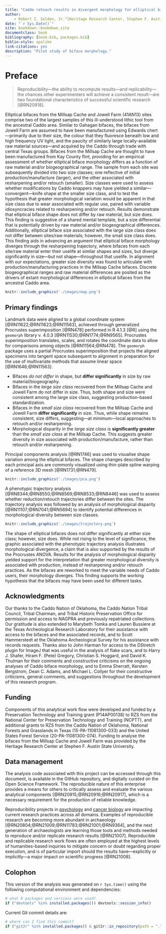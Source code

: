 ```yaml
--- 
title: "Caddo retouch results in divergent morphology for elliptical bifaces from sites in the American Southeast"
author:
    - Robert Z. Selden, Jr.^[Heritage Research Center, Stephen F. Austin State University; Department of Biology, Stephen F. Austin State University; and Cultural Heritage Department, Jean Monnet University, zselden@sfasu.edu], and John E. Dockall^[Stantec, Inc.]
date: "`r Sys.Date()`"
site: bookdown::bookdown_site
documentclass: book
bibliography: [book.bib, packages.bib]
biblio-style: apalike
link-citations: yes
description: "Pilot study of biface morphology."
---
```


# Preface {-}

>Reproducibility---the ability to recompute results---and replicability---the chances other experimenters will achieve a consistent result---are two foundational characteristics of successful scientific research [@RN20918].

Elliptical bifaces from the Millsap Cache and Jowell Farm (41AN13) sites comprise two of the largest samples of this ill-understood lithic tool from the ancestral Caddo area. Similar to Gahagan bifaces, the bifaces from Jowell Farm are assumed to have been manufactured using Edwards chert---primarily due to their size, the colour that they fluoresce beneath low and high frequency UV light, and the paucity of similarly large locally-available raw material sources---and acquired by the Caddo through trade with central Texas groups. Bifaces from the Millsap Cache are thought to have been manufactured from Kay County flint, providing for an empirical assessment of whether elliptical biface morphology differs as a function of raw material and/or biogeographical range. The sample from each site was subsequently divided into two size classes; one reflective of initial production/manufacture (larger), and the other associated with resharpening and/or retouch (smaller). Size classes were used to assess whether modifications by Caddo knappers may have yielded a similar---convergent---knife shape at the smaller size class, and to test the hypothesis that greater morphological variation would be apparent in that size class due to wear associated with regular use, paired with variable idiosyncracies related to resharpening and/or retouch. Results demonstrate that elliptical biface shape does not differ by raw material, but size does. This finding is suggestive of a shared mental template, but a size differential that is potentially driven by raw material and/or biogeographical differences. Additionally, elliptical biface size associated with the large size class does not differ between sites/raw materials; however, the small size class does. This finding aids in advancing an argument that elliptical biface morphology diverges through the resharpening trajectory, where bifaces from each site/raw material enter their uselife at similar shapes and sizes, but diverge significantly in size---but not shape---throughout that uselife. In alignment with our expectations, greater size diversity was found to articulate with production/manufacturing practices in the Millsap Cache bifaces. Discrete biogeographical ranges and raw material differences are posited as the drivers of extant morphological differences in elliptical bifaces from the ancestral Caddo area.

```r

knitr::include_graphics('./images/map.png')
```

## Primary findings

Landmark data were aligned to a global coordinate system [@RN11622;@RN11623;@RN11563], achieved through generalized Procrustes superimposition [@RN478] performed in R 4.1.3 [@R] using the `geomorph` library v. 4.0.3 [@RN11530;@RN1774;@RN9565]. Procrustes superimposition translates, scales, and rotates the coordinate data to allow for comparisons among objects [@RN11564;@RN478]. The `geomorph` package uses a partial Procrustes superimposition that projects the aligned specimens into tangent space subsequent to alignment in preparation for the use of multivariate methods that assume linear space [@RN1646;@RN11563]. 

  -   Bifaces _do not differ_ in shape, but **differ significantly** in size by raw material/biogeography.
  -   Bifaces in the _large size class_ recovered from the Millsap Cache and Jowell Farm do not differ in size. Thus, both shape and size were consistent among the large size class, suggesting production-based standardization.
  -   Bifaces in the _small size class_ recovered from the Millsap Cache and Jowell Farm **differ significantly** in size. Thus, while shape remains consistent, size differs, suggesting---at minimum---local approaches to retouch and/or resharpening.
  -   Morphological disparity in the _large size class_ is **significantly greater** than the _small size class_ at the Millsap Cache. This suggests greater diversity in size associated with production/manufacture, rather than retouch and/or resharpening.

Principal components analysis [@RN1746] was used to visualise shape variation among the elliptical bifaces. The shape changes described by each principal axis are commonly visualized using thin-plate spline warping of a reference 3D mesh [@RN1731;@RN479].

```r
knitr::include_graphics('./images/pca.png')
```

A phenotypic trajectory analysis [@RN8344;@RN8550;@RN8569;@RN8533;@RN8446] was used to assess whether reduction/retouch trajectories differ between the sites. The trajectory analysis was followed by an analysis of morphological disparity [@RN11107;@RN7041;@RN5694] to identify potential differences in morphological diversity between size classes.

```r
knitr::include_graphics('./images/trajectory.png')
```

The shape of elliptical bifaces does not differ significantly at either size class; however, size does. While not rising to the level of significance, the graphic associated with the phenotypic trajectory analysis illustrates morphological divergence, a claim that is also supported by the results of the Procrustes ANOVA. Results for the analysis of morphological disparity yielded support for the interpretation that greater morphological diversity is associated with production, instead of resharpening and/or retouch practices. As the bifaces are reworked to meet the variable needs of Caddo users, their morphology diverges. This finding supports the working hypothesis that the bifaces may have been used for different tasks.

## Acknowledgments

Our thanks to the Caddo Nation of Oklahoma, the Caddo Nation Tribal Council, Tribal Chairman, and Tribal Historic Preservation Office for permission and access to NAGPRA and previously repatriated collections. Our gratitude is also extended to Marybeth Tomka and Lauren Bussiere at the Texas Archeological Research Laboratory for their assistance with access to the bifaces and the associated records, and to Scott Hammerstedt at the Oklahoma Archeological Survey for his assistance with records requests. Thanks also to John Harman for access to the DStretch plugin for ImageJ that was useful in the analysis of flake scars, and to Harry J. Shafer, Hiram F. (Pete) Gregory, Christian S. Hoggard, and David K. Thulman for their comments and constructive criticisms on the ongoing analyses of Caddo biface morphology, and to Emma Sherratt, Kersten Bergstrom, Dean C. Adams, and Michael L. Collyer for their constructive criticisms, general comments, and suggestions throughout the development of this research program.

## Funding

Components of this analytical work flow were developed and funded by a Preservation Technology and Training grant (P14AP00138) to RZS from the National Center for Preservation Technology and Training (NCPTT), and additional grants to RZS from the Caddo Nation of Oklahoma, National Forests and Grasslands in Texas (15-PA-11081300-033) and the United States Forest Service (20-PA-11081300-074). Funding to analyse the bifaces from the Millsap Cache and Jowell Farm was provided by the Heritage Research Center at Stephen F. Austin State University.

## Data management

The analysis code associated with this project can be accessed through this document, is available in the GitHub repository, and digitally curated on the Open Science Framework. The reproducible nature of this enterprise provides a means for others to critically assess and evaluate the various analytical components [@RN20915;@RN20916;@RN20917], which is a necessary requirement for the production of reliable knowledge.

Reproducibility projects in [psychology](https://osf.io/ezcuj/) and [cancer biology](https://www.cos.io/rpcb) are impacting current research practices across all domains. Examples of reproducible research are becoming more abundant in archaeology [@RN20804;@RN21009;@RN11783;@RN21001;@RN9364], and the next generation of archaeologists are learning those tools and methods needed to reproduce and/or replicate research results [@RN21007]. Reproducible and replicable research work flows are often employed at the highest levels of humanities-based inquiries to mitigate concern or doubt regarding proper execution, and is of particular import should the results have---explicitly or implicitly---a major impact on scientific progress [@RN21008].

## Colophon

This version of the analysis was generated on `r Sys.time()` using the following computational environment and dependencies: 

```r
# what R packages and versions were used?
if ("devtools" %in% installed.packages()) devtools::session_info()
```

Current Git commit details are:

```r
# where can I find this commit? 
if ("git2r" %in% installed.packages() & git2r::in_repository(path = ".")) git2r::repository(here::here())  
```
